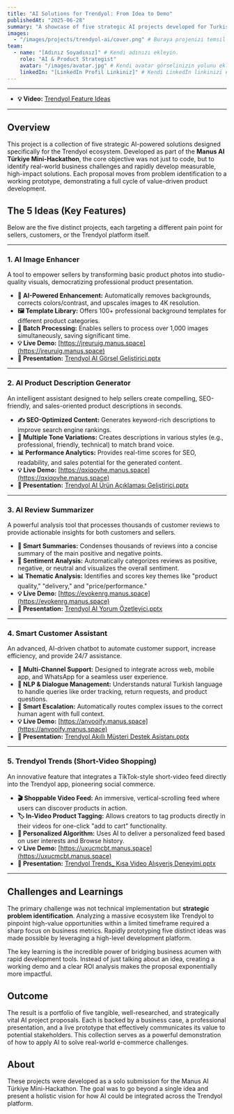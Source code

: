 ```yaml
---
title: "AI Solutions for Trendyol: From Idea to Demo"
publishedAt: "2025-06-28"
summary: "A showcase of five strategic AI projects developed for Turkish e-commerce leader Trendyol. Each project identifies a key business challenge and provides a tangible, AI-powered solution with a working prototype, designed to boost efficiency, sales, and user experience."
images:
  - "/images/projects/trendyol-ai/cover.png" # Buraya projenizi temsil eden bir görsel yolu ekleyebilirsiniz.
team:
  - name: "[Adınız Soyadınız]" # Kendi adınızı ekleyin.
    role: "AI & Product Strategist"
    avatar: "/images/avatar.jpg" # Kendi avatar görselinizin yolunu ekleyin.
    linkedIn: "[LinkedIn Profil Linkiniz]" # Kendi LinkedIn linkinizi ekleyin.
---
```



---
- **💡 Video:** [Trendyol Feature Ideas](https://url.efekurucay.com/trendyol5) 
---

## Overview

This project is a collection of five strategic AI-powered solutions designed specifically for the Trendyol ecosystem. Developed as part of the **Manus AI Türkiye Mini-Hackathon**, the core objective was not just to code, but to identify real-world business challenges and rapidly develop measurable, high-impact solutions. Each proposal moves from problem identification to a working prototype, demonstrating a full cycle of value-driven product development.

## The 5 Ideas (Key Features)

Below are the five distinct projects, each targeting a different pain point for sellers, customers, or the Trendyol platform itself.

---

### 1. AI Image Enhancer

A tool to empower sellers by transforming basic product photos into studio-quality visuals, democratizing professional product presentation.

- **🤖 AI-Powered Enhancement:** Automatically removes backgrounds, corrects colors/contrast, and upscales images to 4K resolution. 
- **🖼️ Template Library:** Offers 100+ professional background templates for different product categories. 
- **🚀 Batch Processing:** Enables sellers to process over 1,000 images simultaneously, saving significant time. 
- **💡 Live Demo:** [https://jreuruig.manus.space](https://jreuruig.manus.space) 
- **📂 Presentation:** [Trendyol AI Görsel Geliştirici.pptx](https://docs.google.com/presentation/d/1LQC3Dlhgfcd-og52VZWi1mcIr9KFJLVw/edit?slide=id.p1#slide=id.p1)

---

### 2. AI Product Description Generator

An intelligent assistant designed to help sellers create compelling, SEO-friendly, and sales-oriented product descriptions in seconds.

- **✍️ SEO-Optimized Content:** Generates keyword-rich descriptions to improve search engine rankings. 
- **🎨 Multiple Tone Variations:** Creates descriptions in various styles (e.g., professional, friendly, technical) to match brand voice. 
- **📊 Performance Analytics:** Provides real-time scores for SEO, readability, and sales potential for the generated content.
- **💡 Live Demo:** [https://qxiqovhe.manus.space](https://qxiqovhe.manus.space)
- **📂 Presentation:** [Trendyol AI Ürün Açıklaması Geliştirici.pptx](https://docs.google.com/presentation/d/1rv14NB6OxcQVoK79jcV3pnL8mIUqLdcP/edit?slide=id.p1#slide=id.p1)

---

### 3. AI Review Summarizer

A powerful analysis tool that processes thousands of customer reviews to provide actionable insights for both customers and sellers.

- **🧠 Smart Summaries:** Condenses thousands of reviews into a concise summary of the main positive and negative points.
- **💖 Sentiment Analysis:** Automatically categorizes reviews as positive, negative, or neutral and visualizes the overall sentiment. 
- **📊 Thematic Analysis:** Identifies and scores key themes like "product quality," "delivery," and "price/performance." 
- **💡 Live Demo:** [https://evokenrg.manus.space](https://evokenrg.manus.space)
- **📂 Presentation:** [Trendyol AI Yorum Özetleyici.pptx](https://docs.google.com/presentation/d/1-dheNxo2Gsh-rigW_OIK82a5LoKY507w/edit?slide=id.p1#slide=id.p1)

---

### 4. Smart Customer Assistant

An advanced, AI-driven chatbot to automate customer support, increase efficiency, and provide 24/7 assistance.

- **💬 Multi-Channel Support:** Designed to integrate across web, mobile app, and WhatsApp for a seamless user experience.
- **🤖 NLP & Dialogue Management:** Understands natural Turkish language to handle queries like order tracking, return requests, and product questions.
- **🧠 Smart Escalation:** Automatically routes complex issues to the correct human agent with full context. 
- **💡 Live Demo:** [https://anvooify.manus.space](https://anvooify.manus.space)
- **📂 Presentation:** [Trendyol Akıllı Müşteri Destek Asistanı.pptx](https://docs.google.com/presentation/d/1K3k7PxswXu3eVTGAd8DV_3HQ5UpMnSXV/edit?usp=sharing&ouid=110318117879761527122&rtpof=true&sd=true)

---

### 5. Trendyol Trends (Short-Video Shopping)

An innovative feature that integrates a TikTok-style short-video feed directly into the Trendyol app, pioneering social commerce.

- **🎬 Shoppable Video Feed:** An immersive, vertical-scrolling feed where users can discover products in action.
- **🏷️ In-Video Product Tagging:** Allows creators to tag products directly in their videos for one-click "add to cart" functionality. 
- **🤖 Personalized Algorithm:** Uses AI to deliver a personalized feed based on user interests and Browse history. 
- **💡 Live Demo:** [https://uxucmcbt.manus.space](https://uxucmcbt.manus.space)
- **📂 Presentation:** [Trendyol Trends_ Kısa Video Alışveriş Deneyimi.pptx](https://docs.google.com/presentation/d/1sdJ5YBMVKAtOb54GvI9LoD0YuLPEryV1/edit?slide=id.p1#slide=id.p1)

---

## Challenges and Learnings

The primary challenge was not technical implementation but **strategic problem identification**. Analyzing a massive ecosystem like Trendyol to pinpoint high-value opportunities within a limited timeframe required a sharp focus on business metrics. Rapidly prototyping five distinct ideas was made possible by leveraging a high-level development platform.

The key learning is the incredible power of bridging business acumen with rapid development tools. Instead of just talking about an idea, creating a working demo and a clear ROI analysis makes the proposal exponentially more impactful.

## Outcome

The result is a portfolio of five tangible, well-researched, and strategically vital AI project proposals. Each is backed by a business case, a professional presentation, and a live prototype that effectively communicates its value to potential stakeholders. This collection serves as a powerful demonstration of how to apply AI to solve real-world e-commerce challenges.

## About

These projects were developed as a solo submission for the Manus AI Türkiye Mini-Hackathon. The goal was to go beyond a single idea and present a holistic vision for how AI could be integrated across the Trendyol platform.